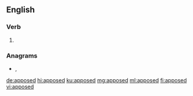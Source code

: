 ==English==

===Verb===
{{head|en|verb form}}

# {{en-past of|appose}}

===Anagrams===
* {{l|en|pea pods}}, {{l|en|peapods}}

[[de:apposed]]
[[hi:apposed]]
[[ku:apposed]]
[[mg:apposed]]
[[ml:apposed]]
[[fi:apposed]]
[[vi:apposed]]